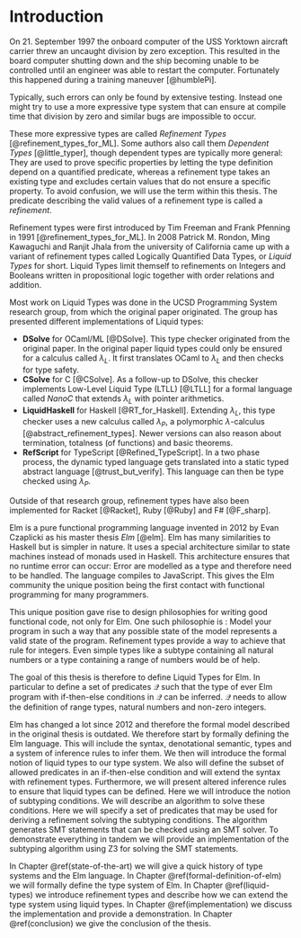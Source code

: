 # Introduction

On 21. September 1997 the onboard computer of the USS Yorktown aircraft carrier threw an uncaught division by zero exception. This resulted in the board computer shutting down and the ship becoming unable to be controlled until an engineer was able to restart the computer. Fortunately this happened during a training maneuver [@humblePi].

Typically, such errors can only be found by extensive testing. Instead one might try to use a more expressive type system that can ensure at compile time that division by zero and similar bugs are impossible to occur.

These more expressive types are called *Refinement Types* [@refinement_types_for_ML]. Some authors also call them *Dependent Types*&nbsp;[@little_typer], though dependent types are typically more general: They are used to prove specific properties by letting the type definition depend on a quantified predicate, whereas a refinement type takes an existing type and excludes certain values that do not ensure a specific property. To avoid confusion, we will use the term \enquote{refinement types} within this thesis. The predicate describing the valid values of a refinement type is called a _refinement_.

Refinement types were first introduced by Tim Freeman and Frank Pfenning in 1991 [@refinement_types_for_ML]. In 2008 Patrick M. Rondon, Ming Kawaguchi and Ranjit Jhala from the university of California came up with a variant of refinement types called Logically Quantified Data Types, or *Liquid Types* for short. Liquid Types limit themself to refinements on Integers and Booleans written in propositional logic together with order relations and addition.

Most work on Liquid Types was done in the UCSD Programming System research group, from which the original paper originated. The group has presented different implementations of Liquid types:

* **DSolve** for OCaml/ML&nbsp;[@DSolve]. This type checker originated from the original paper. In the original paper liquid types could only be ensured for a calculus called $\lambda_L$. It first translates OCaml to $\lambda_L$ and then checks for type safety.
* **CSolve** for C&nbsp;[@CSolve]. As a follow-up to DSolve, this checker implements Low-Level Liquid Type (LTLL) [@LTLL] for a formal language called *NanoC* that extends $\lambda_L$ with pointer arithmetics.
* **LiquidHaskell** for Haskell [@RT_for_Haskell]. Extending $\lambda_L$, this type checker uses a new calculus called $\lambda_P$, a polymorphic $\lambda$-calculus [@abstract_refinement_types]. Newer versions can also reason about termination, totalness (of functions) and basic theorems.
* **RefScript** for TypeScript [@Refined_TypeScript]. In a two phase process, the dynamic typed language gets translated into a static typed abstract language [@trust_but_verify]. This language can then be type checked using $\lambda_P$.

Outside of that research group, refinement types have also been implemented for Racket&nbsp;[@Racket], Ruby&nbsp;[@Ruby] and F#&nbsp;[@F_sharp].

Elm is a pure functional programming language invented in 2012 by Evan Czaplicki as his master thesis _Elm_&nbsp;[@elm]. Elm has many similarities to Haskell but is simpler in nature. It uses a special architecture similar to state machines instead of monads used in Haskell. This architecture ensures that no runtime error can occur: Error are modelled as a type and therefore need to be handled. The language compiles to JavaScript. This gives the Elm community the unique position being the first contact with functional programming for many programmers.

This unique position gave rise to design philosophies for writing good functional code, not only for Elm. One such philosophie is \enquote{Make impossible states impossible}: Model your program in such a way that any possible state of the model represents a valid state of the program. Refinement types provide a way to achieve that rule for integers. Even simple types like a subtype containing all natural numbers or a type containing a range of numbers would be of help. 

The goal of this thesis is therefore to define Liquid Types for Elm. In particular to define a set of predicates $\mathcal{Q}$ such that the type of ever Elm program with if-then-else conditions in $\mathcal{Q}$ can be inferred. $\mathcal{Q}$ needs to allow the definition of range types, natural numbers and non-zero integers.

Elm has changed a lot since 2012 and therefore the formal model described in the original thesis is outdated. We therefore start by formally defining the Elm language. This will include the syntax, denotational semantic, types and a system of inference rules to infer them. We then will introduce the formal notion of liquid types to our type system. We also will define the subset of allowed predicates in an if-then-else condition and will extend the syntax with refinement types. Furthermore, we will present altered inference rules to ensure that liquid types can be defined. Here we will introduce the notion of subtyping conditions. We will describe an algorithm to solve these conditions. Here we will specify a set of predicates that may be used for deriving a refinement solving the subtyping conditions. The algorithm generates SMT statements that can be checked using an SMT solver. To demonstrate everything in tandem we will provide an implementation of the subtyping algorithm using Z3 for solving the SMT statements.

In Chapter \@ref(state-of-the-art) we will give a quick history of type systems and the Elm language. In Chapter \@ref(formal-definition-of-elm) we will formally define the type system of Elm. In Chapter \@ref(liquid-types) we introduce refinement types and describe how we can extend the type system using liquid types. In Chapter \@ref(implementation) we discuss the implementation and provide a demonstration. In Chapter \@ref(conclusion) we give the conclusion of the thesis.